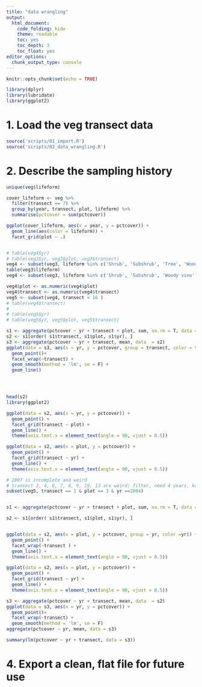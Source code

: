 ```yaml
---
title: "data wrangling"
output:
  html_document:
    code_folding: hide
    theme: readable
    toc: yes
    toc_depth: 3
    toc_float: yes
editor_options: 
  chunk_output_type: console
---
```


```r
knitr::opts_chunk$set(echo = TRUE)

library(dplyr)
library(lubridate)
library(ggplot2)
```

# 1. Load the veg transect data

```r

source('scripts/01_import.R')
source('scripts/02_data_wrangling.R')

```

# 2. Describe the sampling history

```r

unique(veg$lifeform)

cover_lifeform <- veg %>%
  filter(transect == 7) %>%
  group_by(year, transect, plot, lifeform) %>%
  summarise(pctcover = sum(pctcover))

ggplot(cover_lifeform, aes(x = year, y = pctcover)) +
  geom_line(aes(color = lifeform)) +
  facet_grid(plot ~ .)


# table(veg4$yr)
# table(veg3$yr, veg3$plot, veg3$transect)
veg4 <- subset(veg3, lifeform %in% c('Shrub', 'Subshrub', 'Tree', 'Woody vine', 'Woody Vine', 'Forb/Subshrub'))
table(veg3$lifeform)
veg4 <- subset(veg3, lifeform %in% c('Shrub', 'Subshrub', 'Woody vine', 'Woody Vine', 'Forb/Subshrub'))

veg4$plot <- as.numeric(veg4$plot)
veg4$transect <- as.numeric(veg4$transect)
veg5 <- subset(veg4, transect < 16 )
# table(veg4$transect)
# 
# table(veg5$yr)
# table(veg5$yr, veg5$plot, veg5$transect)

s1 <- aggregate(pctcover ~ yr + transect + plot, sum, na.rm = T, data = veg5)
s2 <- s1[order( s1$transect, s1$plot, s1$yr), ]
s3 <- aggregate(pctcover ~ yr + transect, mean, data  = s2)
ggplot(data = s3, aes(x = yr, y = pctcover, group = transect, color = transect)) +
  geom_point()+
  facet_wrap(~transect) +
  geom_smooth(method = 'lm', se = F) +
  geom_line()




head(s2)
library(ggplot2)

ggplot(data = s2, aes(x = yr, y = pctcover)) +
  geom_point() +
  facet_grid(transect ~ plot) +
  geom_line() +
  theme(axis.text.x = element_text(angle = 90, vjust = 0.5))

ggplot(data = s2, aes(x = plot, y = pctcover)) +
  geom_point() +
  facet_grid(transect ~ yr) +
  geom_line() +
  theme(axis.text.x = element_text(angle = 90, vjust = 0.5))

# 2007 is incomplete and weird
# transect 3, 4, 6, 7, 8, 9, 10, 13 are weird; filter, need 4 years, keep only plots sampled in all years, need 4 plots per tran
subset(veg5, transect == 1 & plot == 3 & yr ==2004)


s1 <- aggregate(pctcover ~ yr + transect + plot, sum, na.rm = T, data = subset(veg5, yr != 2007 & !(transect %in% c(3, 4, 6, 7, 8, 9, 10, 13))))

s2 <- s1[order( s1$transect, s1$plot, s1$yr), ]


ggplot(data = s2, aes(x = plot, y = pctcover, group = yr, color =yr)) +
  geom_point() +
  facet_wrap(~transect ) +
  geom_line() +
  theme(axis.text.x = element_text(angle = 90, vjust = 0.5))

ggplot(data = s2, aes(x = plot, y = pctcover)) +
  geom_point() +
  facet_grid(transect ~ yr) +
  geom_line() +
  theme(axis.text.x = element_text(angle = 90, vjust = 0.5))

s3 <- aggregate(pctcover ~ yr + transect, mean, data  = s2)
ggplot(data = s3, aes(x = yr, y = pctcover)) +
  geom_point()+
  facet_wrap(~transect) +
  geom_smooth(method = 'lm', se = F)
aggregate(pctcover ~ yr, mean, data = s3)

summary(lm(pctcover ~ yr + transect, data = s3))

```


# 4. Export a clean, flat file for future use